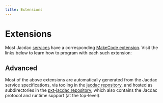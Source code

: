 ```yaml
---
title: Extensions
---
```



# Extensions

Most Jacdac [services](/services) have a corresponding [MakeCode extension](https://makecode.com/extensions).
Visit the links below to learn how to program with each such extension:

<MakeCodeExtensions />

## Advanced

Most of the above extensions are automatically generated from the Jacdac service specifications, 
via tooling in the [jacdac repository](https://github.com/microsoft/jacdac),
and hosted as subdirectories in the [pxt-jacdac repository](https://github.com/microsoft/pxt-jacdac),
which also contains the Jacdac protocol and runtime support (at the top-level).